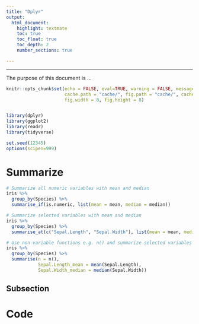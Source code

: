 ```yaml
---
title: "Dplyr"
output: 
  html_document:
    highlight: textmate
    toc: true
    toc_float: true
    toc_depth: 2
    number_sections: true

---
```


***

The purpose of this document is ...


```r

knitr::opts_chunk$set(echo = FALSE, eval=TRUE, warning = FALSE, message = FALSE, 
                      cache.path = "cache/", fig.path = "cache/", cache = TRUE,
                      fig.width = 8, fig.height = 8)


library(dplyr)
library(ggplot2)
library(readr)
library(tidyverse)

set.seed(12345)
options(scipen=999)

```

# Summarize

```r

# Summarize all numeric variables with mean and median
iris %>% 
  group_by(Species) %>%
  summarise_if(is.numeric, list(mean = mean, median = median))

```

```r

# Summarize selected variables with mean and median
iris %>% 
  group_by(Species) %>%
  summarise_at(c("Sepal.Length", "Sepal.Width"), list(mean = mean, median = median))

```

```r

# Use non-variable functions e.g. n() and summarize selected variables with selected functions
iris %>% 
  group_by(Species) %>%
  summarise(n = n(),
            Sepal.Length_mean = mean(Sepal.Length), 
            Sepal.Width_median = median(Sepal.Width))

```


## Subsection


# Code

```r

```

